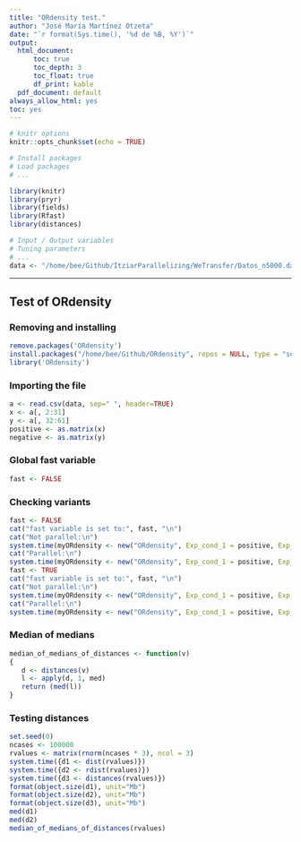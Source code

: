 ```yaml
---
title: "ORdensity test."
author: "José María Martínez Otzeta"
date: "`r format(Sys.time(), '%d de %B, %Y')`"
output:
  html_document:
      toc: true
      toc_depth: 3
      toc_float: true
      df_print: kable
  pdf_document: default
always_allow_html: yes
toc: yes
---
```


```r
# knitr options
knitr::opts_chunk$set(echo = TRUE)
```

```r
# Install packages
# Load packages
# ...

library(knitr)
library(pryr)
library(fields)
library(Rfast)
library(distances)
```


```r
# Input / Output variables
# Tuning parameters
# ...
data <- "/home/bee/Github/ItziarParallelizing/WeTransfer/Datos_n5000.dat"

```

***


## Test of ORdensity

### Removing and installing 
```r
remove.packages('ORdensity')
install.packages("/home/bee/Github/ORdensity", repos = NULL, type = "source")
library('ORdensity')
```

### Importing the file
```r
a <- read.csv(data, sep=" ", header=TRUE)
x <- a[, 2:31]
y <- a[, 32:61]
positive <- as.matrix(x)
negative <- as.matrix(y)
```

### Global fast variable
```r
fast <- FALSE
```

### Checking variants
```r
fast <- FALSE
cat("fast variable is set to:", fast, "\n")
cat("Not parallel:\n")
system.time(myORdensity <- new("ORdensity", Exp_cond_1 = positive, Exp_cond_2 = negative, parallel = FALSE, verbose = FALSE))
cat("Parallel:\n")
system.time(myORdensity <- new("ORdensity", Exp_cond_1 = positive, Exp_cond_2 = negative, parallel = TRUE, verbose = FALSE))
fast <- TRUE
cat("fast variable is set to:", fast, "\n")
cat("Not parallel:\n")
system.time(myORdensity <- new("ORdensity", Exp_cond_1 = positive, Exp_cond_2 = negative, parallel = FALSE, verbose = FALSE))
cat("Parallel:\n")
system.time(myORdensity <- new("ORdensity", Exp_cond_1 = positive, Exp_cond_2 = negative, parallel = TRUE, verbose = FALSE))
```

### Median of medians

```r
median_of_medians_of_distances <- function(v)
{
   d <- distances(v)
   l <- apply(d, 1, med)
   return (med(l))
}
```

### Testing distances

```r
set.seed(0)
ncases <- 100000
rvalues <- matrix(rnorm(ncases * 3), ncol = 3)
system.time({d1 <- dist(rvalues)})
system.time({d2 <- rdist(rvalues)})
system.time({d3 <- distances(rvalues)})
format(object.size(d1), unit="Mb")
format(object.size(d2), unit="Mb")
format(object.size(d3), unit="Mb")
med(d1)
med(d2)
median_of_medians_of_distances(rvalues)
```